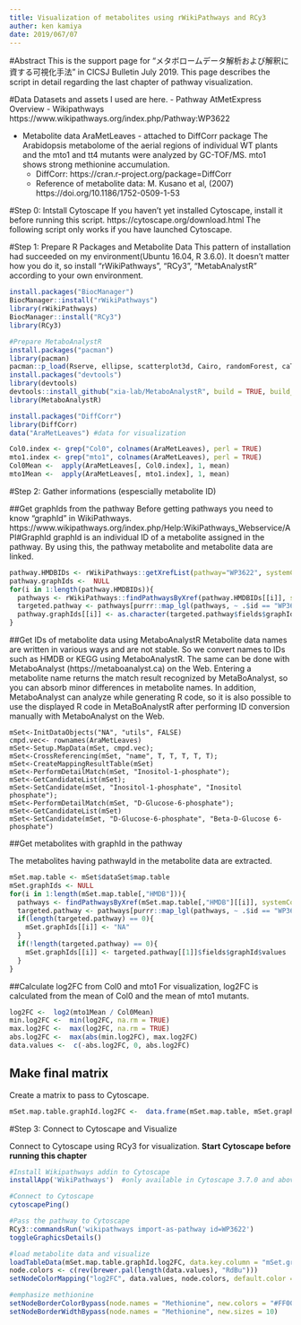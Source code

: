 ```yaml
---
title: Visualization of metabolites using rWikiPathways and RCy3
auther: ken kamiya
date: 2019/067/07
---
```


#Abstract
This is the support page for "メタボロームデータ解析および解釈に資する可視化手法" in CICSJ Bulletin July 2019.
This page describes the script in detail regarding the last chapter of pathway visualization.

#Data
Datasets and assets I used are here.
 - Pathway 
   AtMetExpress Overview - Wikipathways https://www.wikipathways.org/index.php/Pathway:WP3622

 - Metabolite data
  AraMetLeaves - attached to DiffCorr package
  The Arabidopsis metabolome of the aerial regions of individual WT plants and the mto1 and tt4 mutants were analyzed by GC-TOF/MS.
  mto1 shows strong methionine accumulation.
   - DiffCorr: https://cran.r-project.org/package=DiffCorr
   - Reference of metabolite data: M. Kusano et al, (2007) https://doi.org/10.1186/1752-0509-1-53


#Step 0: Intstall Cytoscape
If you haven't yet installed Cytoscape, install it before running this script.
https://cytoscape.org/download.html
The following script only works if you have launched Cytoscape.

#Step 1: Prepare R Packages and Metabolite Data
This pattern of installation had succeeded on my environment(Ubuntu 16.04, R 3.6.0).
It doesn't matter how you do it, so install "rWikiPathways", "RCy3", "MetabAnalystR" according to your own environment.

```r
install.packages("BiocManager")
BiocManager::install("rWikiPathways")
library(rWikiPathways)
BiocManager::install("RCy3")
library(RCy3)

#Prepare MetaboAnalystR
install.packages("pacman")
library(pacman)
pacman::p_load(Rserve, ellipse, scatterplot3d, Cairo, randomForest, caTools, e1071, som, impute, pcaMethods, RJSONIO, ROCR, globaltest, GlobalAncova, Rgraphviz, preprocessCore, genefilter, pheatmap, SSPA, sva, Rcpp, pROC, data.table, limma, car, fitdistrplus, lars, Hmisc, magrittr, methods, xtable, pls, caret, lattice, igraph, gplots, KEGGgraph, reshape, RColorBrewer, tibble, siggenes, plotly, xcms, CAMERA, fgsea, MSnbase, BiocParallel, metap, reshape2, scales)
install.packages("devtools")
library(devtools)
devtools::install_github("xia-lab/MetaboAnalystR", build = TRUE, build_opts = c("--no-resave-data", "--no-manual", "--no-build-vignettes"))
library(MetaboAnalystR)
```
```r
install.packages("DiffCorr")
library(DiffCorr)
data("AraMetLeaves") #data for visualization

Col0.index <- grep("Col0", colnames(AraMetLeaves), perl = TRUE)
mto1.index <- grep("mto1", colnames(AraMetLeaves), perl = TRUE)
Col0Mean <-  apply(AraMetLeaves[, Col0.index], 1, mean)
mto1Mean <-  apply(AraMetLeaves[, mto1.index], 1, mean)
```

#Step 2: Gather informations (espescially metabolite ID)

##Get graphIds from the pathway
Before getting pathways you need to know "graphId" in WikiPathways.
https://www.wikipathways.org/index.php/Help:WikiPathways_Webservice/API#GraphId
graphId is an individual ID of a metabolite assigned in the pathway. By using this, the pathway metabolite and metabolite data are linked.

```r

pathway.HMDBIDs <- rWikiPathways::getXrefList(pathway="WP3622", systemCode="Ch")
pathway.graphIds <-  NULL
for(i in 1:length(pathway.HMDBIDs)){
  pathways <- rWikiPathways::findPathwaysByXref(pathway.HMDBIDs[[i]], systemCode="Ch") 
  targeted.pathway <- pathways[purrr::map_lgl(pathways, ~ .$id == "WP3622")][[1]]
  pathway.graphIds[[i]] <- as.character(targeted.pathway$fields$graphId$values)
}
```

##Get IDs of metabolite data using MetaboAnalystR
Metabolite data names are written in various ways and are not stable.
So we convert names to IDs such as HMDB or KEGG using MetaboAnalystR.
The same can be done with MetaboAnalyst (https://metaboanalyst.ca) on the Web. Entering a metabolite name returns the match result recognized by MetaBoAnalyst, so you can absorb minor differences in metabolite names.
In addition, MetaboAnalyst can analyze while generating R code, so it is also possible to use the displayed R code in MetaBoAnalystR after performing ID conversion manually with MetaboAnalyst on the Web.

```get
mSet<-InitDataObjects("NA", "utils", FALSE)
cmpd.vec<- rownames(AraMetLeaves)
mSet<-Setup.MapData(mSet, cmpd.vec);
mSet<-CrossReferencing(mSet, "name", T, T, T, T, T);
mSet<-CreateMappingResultTable(mSet)
mSet<-PerformDetailMatch(mSet, "Inositol-1-phosphate");
mSet<-GetCandidateList(mSet);
mSet<-SetCandidate(mSet, "Inositol-1-phosphate", "Inositol phosphate");
mSet<-PerformDetailMatch(mSet, "D-Glucose-6-phosphate");
mSet<-GetCandidateList(mSet)
mSet<-SetCandidate(mSet, "D-Glucose-6-phosphate", "Beta-D-Glucose 6-phosphate")
```

##Get metabolites with graphId in the pathway

The metabolites having pathwayId in the metabolite data are extracted.

```r
mSet.map.table <- mSet$dataSet$map.table
mSet.graphIds <- NULL
for(i in 1:length(mSet.map.table[,"HMDB"])){
  pathways <- findPathwaysByXref(mSet.map.table[,"HMDB"][[i]], systemCode="Ch")
  targeted.pathway <- pathways[purrr::map_lgl(pathways, ~ .$id == "WP3622")]
  if(length(targeted.pathway) == 0){
    mSet.graphIds[[i]] <- "NA"
  }
  if(!length(targeted.pathway) == 0){
    mSet.graphIds[[i]] <- targeted.pathway[[1]]$fields$graphId$values
  }
}
```

##Calculate log2FC from Col0 and mto1
For visualization, log2FC is calculated from the mean of Col0 and the mean of mto1 mutants.

```r
log2FC <-  log2(mto1Mean / Col0Mean)
min.log2FC <-  min(log2FC, na.rm = TRUE)
max.log2FC <-  max(log2FC, na.rm = TRUE)
abs.log2FC <-  max(abs(min.log2FC), max.log2FC)
data.values <-  c(-abs.log2FC, 0, abs.log2FC)
```

## Make final matrix
Create a matrix to pass to Cytoscape.

```r
mSet.map.table.graphId.log2FC <-  data.frame(mSet.map.table, mSet.graphIds, log2FC)
```

#Step 3: Connect to Cytoscape and Visualize

Connect to Cytoscape using RCy3 for visualization.
**Start Cytoscape before running this chapter**

```r
#Install Wikipathways addin to Cytoscape
installApp('WikiPathways')  #only available in Cytoscape 3.7.0 and above

#Connect to Cytoscape
cytoscapePing()

#Pass the pathway to Cytoscape
RCy3::commandsRun('wikipathways import-as-pathway id=WP3622') 
toggleGraphicsDetails()

#load metabolite data and visualize 
loadTableData(mSet.map.table.graphId.log2FC, data.key.column = "mSet.graphIds", table.key.column = "GraphID")
node.colors <- c(rev(brewer.pal(length(data.values), "RdBu")))
setNodeColorMapping("log2FC", data.values, node.colors, default.color = "#FFFFFF", style.name = "WikiPathways")

#emphasize methionine
setNodeBorderColorBypass(node.names = "Methionine", new.colors = "#FF0000")
setNodeBorderWidthBypass(node.names = "Methionine", new.sizes = 10)
```

